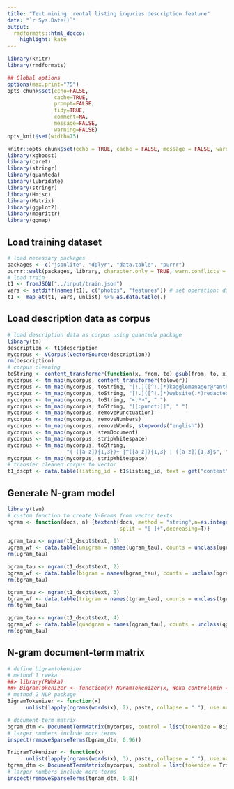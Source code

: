 ```yaml
---
title: "Text mining: rental listing inquries description feature"
date: "`r Sys.Date()`"
output:
  rmdformats::html_docco:
    highlight: kate
---
```



```r
library(knitr)
library(rmdformats)

## Global options
options(max.print="75")
opts_chunk$set(echo=FALSE,
               cache=TRUE,
               prompt=FALSE,
               tidy=TRUE,
               comment=NA,
               message=FALSE,
               warning=FALSE)
opts_knit$set(width=75)

knitr::opts_chunk$set(echo = TRUE, cache = FALSE, message = FALSE, warning = FALSE)
library(xgboost)
library(caret)
library(stringr)
library(quanteda)
library(lubridate)
library(stringr)
library(Hmisc)
library(Matrix)
library(ggplot2)
library(magrittr)
library(ggmap)
```

## Load training dataset

```r
# load necessary packages
packages <- c("jsonlite", "dplyr", "data.table", "purrr")
purrr::walk(packages, library, character.only = TRUE, warn.conflicts = FALSE)
# load train
t1 <- fromJSON("../input/train.json")
vars <- setdiff(names(t1), c("photos", "features")) # set operation: difference
t1 <- map_at(t1, vars, unlist) %>% as.data.table(.)
```

## Load description data as corpus

```r
# load description data as corpus using quanteda package
library(tm)
description <- t1$description
mycorpus <- VCorpus(VectorSource(description))
rm(description)
# corpus cleaning
toString <- content_transformer(function(x, from, to) gsub(from, to, x)) 
mycorpus <- tm_map(mycorpus, content_transformer(tolower))
mycorpus <- tm_map(mycorpus, toString, "[!.]([^!.]*)kagglemanager@renthop.com([^!.]*)", "")
mycorpus <- tm_map(mycorpus, toString, "[!.]([^!.]*)website(.*)redacted([^!.]*)", "")
mycorpus <- tm_map(mycorpus, toString, "<.*>", " ")
mycorpus <- tm_map(mycorpus, toString, "[[:punct:]]", " ")
mycorpus <- tm_map(mycorpus, removePunctuation)
mycorpus <- tm_map(mycorpus, removeNumbers)
mycorpus <- tm_map(mycorpus, removeWords, stopwords("english"))
mycorpus <- tm_map(mycorpus, stemDocument)
mycorpus <- tm_map(mycorpus, stripWhitespace)
mycorpus <- tm_map(mycorpus, toString, 
                   "( ([a-z]){1,3})+ |^([a-z]){1,3} | ([a-z]){1,3}$", " ")
mycorpus <- tm_map(mycorpus, stripWhitespace)
# transfer cleaned corpus to vector
t1_dscpt <- data.table(listing_id = t1$listing_id, text = get("content", mycorpus))
```

## Generate N-gram model

```r
library(tau) 
# custom function to create N-Grams from vector texts
ngram <- function(docs, n) {textcnt(docs, method = "string",n=as.integer(n), 
                                    split = "[ ]+",decreasing=T)}
```

```r
ugram_tau <- ngram(t1_dscpt$text, 1)
ugram_wf <- data.table(unigram = names(ugram_tau), counts = unclass(ugram_tau))
rm(ugram_tau)
```

```r
bgram_tau <- ngram(t1_dscpt$text, 2)
bgram_wf <- data.table(bigram = names(bgram_tau), counts = unclass(bgram_tau))
rm(bgram_tau)
```

```r
tgram_tau <- ngram(t1_dscpt$text, 3)
tgram_wf <- data.table(trigram = names(tgram_tau), counts = unclass(tgram_tau))
rm(tgram_tau)
```

```r
qgram_tau <- ngram(t1_dscpt$text, 4)
qgram_wf <- data.table(quadgram = names(qgram_tau), counts = unclass(qgram_tau))
rm(qgram_tau)
```

## N-gram document-term matrix

```r
# define bigramtokenizer
# method 1 rweka
##> library(RWeka)
##> BigramTokenizer <- function(x) NGramTokenizer(x, Weka_control(min = 2, max = 2))
# method 2 NLP package
BigramTokenizer <- function(x)
      unlist(lapply(ngrams(words(x), 2), paste, collapse = " "), use.names = FALSE)
```


```r
# document-term matrix
bgram_dtm <- DocumentTermMatrix(mycorpus, control = list(tokenize = BigramTokenizer))
# larger numbers include more terms
inspect(removeSparseTerms(bgram_dtm, 0.96))
```

```r
TrigramTokenizer <- function(x)
      unlist(lapply(ngrams(words(x), 3), paste, collapse = " "), use.names = FALSE)
tgram_dtm <- DocumentTermMatrix(mycorpus, control = list(tokenize = TrigramTokenizer))
# larger numbers include more terms
inspect(removeSparseTerms(tgram_dtm, 0.8))
```